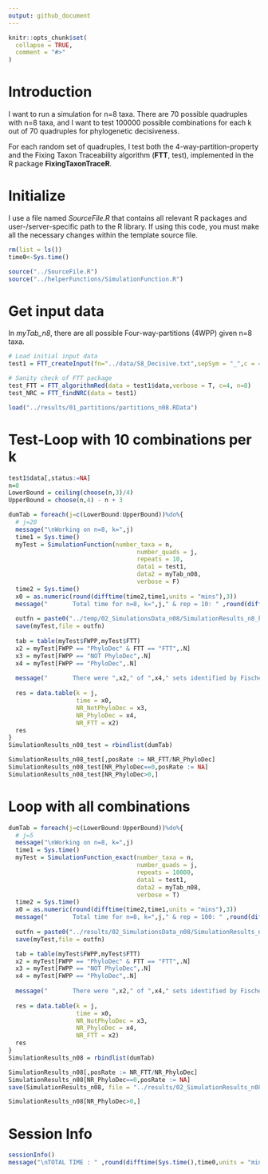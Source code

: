 ```yaml
---
output: github_document
---
```


<!-- 02_Simulation_n08.md is generated from 02_Simulation_n08.Rmd. Please edit that file -->

```r
knitr::opts_chunk$set(
  collapse = TRUE,
  comment = "#>"
)
```

# Introduction

<!-- badges: start -->

<!-- badges: end -->

I want to run a simulation for n=8 taxa. There are 70 possible quadruples with n=8 taxa, and I want to test 100000 possible combinations for each k out of 70 quadruples for phylogenetic decisiveness.

For each random set of quadruples, I test both the 4-way-partition-property and the Fixing Taxon Traceability algorithm (**FTT**, test), implemented in the R package **FixingTaxonTraceR**. 

# Initialize

I use a file named *SourceFile.R* that contains all relevant R packages and user-/server-specific path to the R library. If using this code, you must make all the necessary changes within the template source file. 

```r
rm(list = ls())
time0<-Sys.time()

source("../SourceFile.R")
source("../helperFunctions/SimulationFunction.R")

```

# Get input data

In *myTab_n8*, there are all possible Four-way-partitions (4WPP) given n=8 taxa. 

```r
# Load initial input data
test1 = FTT_createInput(fn="../data/S8_Decisive.txt",sepSym = "_",c = 4)

# Sanity check of FTT package
test_FTT = FTT_algorithmRed(data = test1$data,verbose = T, c=4, n=8)
test_NRC = FTT_findNRC(data = test1)

load("../results/01_partitions/partitions_n08.RData")

```

# Test-Loop with 10 combinations per k

```r
test1$data[,status:=NA]
n=8
LowerBound = ceiling(choose(n,3)/4)
UpperBound = choose(n,4) - n + 3

dumTab = foreach(j=c(LowerBound:UpperBound))%do%{
  # j=20
  message("\nWorking on n=8, k=",j)
  time1 = Sys.time()
  myTest = SimulationFunction(number_taxa = n, 
                                    number_quads = j,
                                    repeats = 10,
                                    data1 = test1,
                                    data2 = myTab_n08,
                                    verbose = F)
  time2 = Sys.time()
  x0 = as.numeric(round(difftime(time2,time1,units = "mins"),3))
  message("       Total time for n=8, k=",j," & rep = 10: " ,round(difftime(time2,time1,units = "mins"),3)," minutes")
  
  outfn = paste0("../temp/02_SimulationsData_n08/SimulationResults_n8_k",j,".RData")
  save(myTest,file = outfn)
  
  tab = table(myTest$FWPP,myTest$FTT)
  x2 = myTest[FWPP == "PhyloDec" & FTT == "FTT",.N]
  x3 = myTest[FWPP == "NOT PhyloDec",.N]
  x4 = myTest[FWPP == "PhyloDec",.N]
  
  message("       There were ",x2," of ",x4," sets identified by Fischers algorith as decisive (",round(x2/x4,4)*100,"%)")
  
  res = data.table(k = j,
                   time = x0,
                   NR_NotPhyloDec = x3,
                   NR_PhyloDec = x4,
                   NR_FTT = x2)
  res
}
SimulationResults_n08_test = rbindlist(dumTab)

SimulationResults_n08_test[,posRate := NR_FTT/NR_PhyloDec]
SimulationResults_n08_test[NR_PhyloDec==0,posRate := NA]
SimulationResults_n08_test[NR_PhyloDec>0,]

```

# Loop with all combinations

```r
dumTab = foreach(j=c(LowerBound:UpperBound))%do%{
  # j=5
  message("\nWorking on n=8, k=",j)
  time1 = Sys.time()
  myTest = SimulationFunction_exact(number_taxa = n, 
                                    number_quads = j,
                                    repeats = 10000,
                                    data1 = test1,
                                    data2 = myTab_n08,
                                    verbose = T)
  time2 = Sys.time()
  x0 = as.numeric(round(difftime(time2,time1,units = "mins"),3))
  message("       Total time for n=8, k=",j," & rep = 100: " ,round(difftime(time2,time1,units = "mins"),3)," minutes")
  
  outfn = paste0("../results/02_SimulationsData_n08/SimulationResults_n8_k",k,"_rep10000.RData")
  save(myTest,file = outfn)

  tab = table(myTest$FWPP,myTest$FTT)
  x2 = myTest[FWPP == "PhyloDec" & FTT == "FTT",.N]
  x3 = myTest[FWPP == "NOT PhyloDec",.N]
  x4 = myTest[FWPP == "PhyloDec",.N]
  
  message("       There were ",x2," of ",x4," sets identified by Fischers algorith as decisive (",round(x2/x4,4)*100,"%)")
  
  res = data.table(k = j,
                   time = x0,
                   NR_NotPhyloDec = x3,
                   NR_PhyloDec = x4,
                   NR_FTT = x2)
  res
}
SimulationResults_n08 = rbindlist(dumTab)

SimulationResults_n08[,posRate := NR_FTT/NR_PhyloDec]
SimulationResults_n08[NR_PhyloDec==0,posRate := NA]
save(SimulationResults_n08, file = "../results/02_SimulationResults_n08.RData")

SimulationResults_n08[NR_PhyloDec>0,]

```


# Session Info

```r
sessionInfo()
message("\nTOTAL TIME : " ,round(difftime(Sys.time(),time0,units = "mins"),3)," minutes")

```
